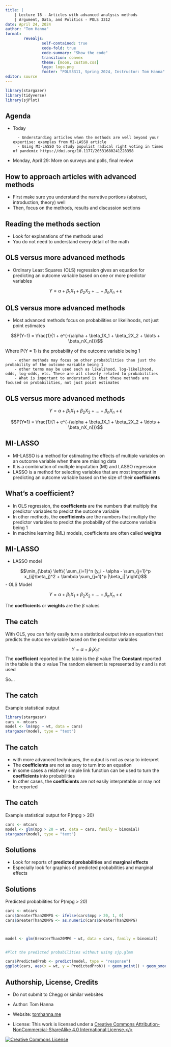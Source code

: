```yaml
---
title: |
    | Lecture 18 - Articles with advanced analysis methods
    | Argument, Data, and Politics - POLS 3312
date: April 24, 2024
author: "Tom Hanna"
format: 
        revealjs:
                self-contained: true
                code-fold: true
                code-summary: "Show the code"
                transition: convex
                theme: [moon, custom.css]
                logo: logo.png
                footer: "POLS3311, Spring 2024, Instructor: Tom Hanna"
editor: source
---
```


```r
library(stargazer)
library(tidyverse)
library(sjPlot)

```



## Agenda

- Today 

        - Understanding articles when the methods are well beyond your expertise: examples from MI-LASSO article
        - Using MI-LASSO to study populist radical right voting in times of pandemic https://doi.org/10.1177/20531680241228358

                
- Monday, April 29: More on surveys and polls, final review

## How to approach articles with advanced methods

- First make sure you understand the narrative portions (abstract, introduction, theory) well
- Then, focus on the methods, results and discussion sections

## Reading the methods section          

- Look for explanations of the methods used
- You do not need to understand every detail of the math

## OLS versus more advanced methods

- Ordinary Least Squares (OLS) regression gives an equation for predicting an outcome variable based on one or more predictor variables

$$Y = \alpha + \beta_1X_1 + \beta_2X_2 + \ldots + \beta_nX_n + \epsilon$$

## OLS versus more advanced methods

- Most advanced methods focus on probabilities or likelihoods, not just point estimates

$$P(Y=1) = \frac{1}{1 + e^{-(\alpha + \beta_1X_1 + \beta_2X_2 + \ldots + \beta_nX_n)}}$$

Where P(Y = 1) is the probability of the outcome variable being 1

        - other methods may focus on other probabilities than just the probability of the outcome variable being 1
        - other terms may be used such as likelihood, log-likelihood, odds, log-odds, etc. These are all closely related to probabilities
        - What is important to understand is that these methods are focused on probabilities, not just point estimates

## OLS versus more advanced methods

$$Y = \alpha + \beta_1X_1 + \beta_2X_2 + \ldots + \beta_nX_n + \epsilon$$

$$P(Y=1) = \frac{1}{1 + e^{-(\alpha + \beta_1X_1 + \beta_2X_2 + \ldots + \beta_nX_n)}}$$




## MI-LASSO

- MI-LASSO is a method for estimating the effects of multiple variables on an outcome variable when there are missing data
- It is a combination of multiple imputation (MI) and LASSO regression
- LASSO is a method for selecting variables that are most important in predicting an outcome variable based on the size of their **coefficients**


## What's a coefficient?

- In OLS regression, the **coefficients** are the numbers that multiply the predictor variables to predict the outcome variable
- In other methods, the **coefficients** are the numbers that multiply the predictor variables to predict the probability of the outcome variable being 1
- In machine learning (ML) models, coefficients are often called **weights**



## MI-LASSO

- LASSO model           

$$\min_{\beta} \left\{ \sum_{i=1}^n (y_i - \alpha - \sum_{j=1}^p x_{ij}\beta_j)^2 + \lambda \sum_{j=1}^p |\beta_j| \right\}$$
- OLS Model

$$Y = \alpha + \beta_1X_1 + \beta_2X_2 + \ldots + \beta_nX_n + \epsilon$$

The **coefficients** or **weights** are the $\beta$ values



## The catch

With OLS, you can fairly easily turn a statistical output into an equation that predicts the outcome variable based on the predictor variables

$$Y = \alpha + \beta_1X_1 \epsilon$$
The **coefficient** reported in the table is the $\beta$ value
The **Constant** reported in the table is the $\alpha$ value
The random element is represented by $\epsilon$ and is not used

So...

## The catch

Example statistical output 

```r
library(stargazer)
cars <- mtcars
model <- lm(mpg ~ wt, data = cars)
stargazer(model, type = "text")


```

## The catch

- with more advanced techniques, the output is not as easy to interpret
- The **coefficients** are not as easy to turn into an equation
- in some cases a relatively simple link function can be used to turn the **coefficients** into probabilities
- In other cases, the **coefficients** are not easily interpretable or may not be reported

## The catch 

Example statistical output for P(mpg > 20)

```r

cars <- mtcars
model <- glm(mpg > 20 ~ wt, data = cars, family = binomial)
stargazer(model, type = "text")

```


## Solutions

- Look for reports of **predicted probabilities** and **marginal effects**
- Especially look for graphics of predicted probabilities and marginal effects

## Solutions

Predicted probabilities for P(mpg > 20) 

```r

cars <- mtcars
cars$GreaterThan20MPG <- ifelse(cars$mpg > 20, 1, 0)
cars$GreaterThan20MPG <- as.numeric(cars$GreaterThan20MPG)



model <- glm(GreaterThan20MPG ~ wt, data = cars, family = binomial)


#Plot the predicted probabilities without using sjp.glmm

cars$PredictedProb <- predict(model, type = "response")
ggplot(cars, aes(x = wt, y = PredictedProb)) + geom_point() + geom_smooth(method = "glm", method.args = list(family = "binomial")) + labs(title = "Predicted Probability of MPG > 20", x = "Weight", y = "Predicted Probability")


```


## Authorship, License, Credits

- Do not submit to Chegg or similar websites

- Author: Tom Hanna

- Website: <a href="https://tom-hanna.org/">tomhanna.me</a>

- License: This work is licensed under a <a href= "http://creativecommons.org/licenses/by-nc-sa/4.0/">Creative Commons Attribution-NonCommercial-ShareAlike 4.0 International License.</>

<a href= "http://creativecommons.org/licenses/by-nc-sa/4.0/">![Creative Commons License](creative_commons_license.png)</a>   
        
        



